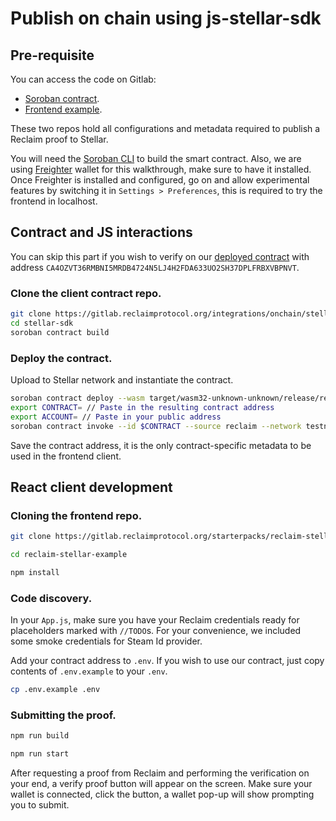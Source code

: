 


# Publish on chain using js-stellar-sdk

## Pre-requisite

You can access the code on Gitlab:

- [Soroban contract](https://gitlab.reclaimprotocol.org/integrations/onchain/stellar-sdk).
- [Frontend example](https://gitlab.reclaimprotocol.org/starterpacks/reclaim-stellar-example).

These two repos hold all configurations and metadata required to publish a Reclaim proof to Stellar.

You will need the [Soroban CLI](https://developers.stellar.org/docs/build/smart-contracts/getting-started/setup) to build the smart contract. Also, we are using [Freighter](https://www.freighter.app/) wallet for this walkthrough, make sure to have it installed. Once Freighter is installed and configured, go on and allow experimental features by switching it in `Settings > Preferences`, this is required to try the frontend in localhost.  

## Contract and JS interactions

You can skip this part if you wish to verify on our [deployed contract](https://stellar.expert/explorer/testnet/contract/CA4OZVT36RMBNI5MRDB4724N5LJ4H2FDA633UO2SH37DPLFRBXVBPNVT) with address `CA4OZVT36RMBNI5MRDB4724N5LJ4H2FDA633UO2SH37DPLFRBXVBPNVT`.
<Steps>
### Clone the client contract repo.

```bash copy
git clone https://gitlab.reclaimprotocol.org/integrations/onchain/stellar-sdk.git
cd stellar-sdk
soroban contract build
```

### Deploy the contract.

Upload to Stellar network and instantiate the contract.

```bash copy
soroban contract deploy --wasm target/wasm32-unknown-unknown/release/reclaim.wasm --source reclaim --network testnet
export CONTRACT= // Paste in the resulting contract address
export ACCOUNT= // Paste in your public address 
soroban contract invoke --id $CONTRACT --source reclaim --network testnet -- instantiate --user $ACCOUNT
```

Save the contract address, it is the only contract-specific metadata to be used in the frontend client.


</Steps>


## React client development
<Steps>

### Cloning the frontend repo.

```bash
git clone https://gitlab.reclaimprotocol.org/starterpacks/reclaim-stellar-example.git

cd reclaim-stellar-example

npm install
```

### Code discovery.
In your `App.js`, make sure you have your Reclaim credentials ready for placeholders marked with ```//TODO```s. For your convenience, we included some smoke credentials for Steam Id provider.

Add your contract address to `.env`. If you wish to use our contract, just copy contents of `.env.example` to your `.env`.

```bash
cp .env.example .env
```

### Submitting the proof.

```bash
npm run build

npm run start
```
After requesting a proof from Reclaim and performing the verification on your end, a verify proof button will appear on the screen.
Make sure your wallet is connected, click the button, a wallet pop-up will show prompting you to submit.



</Steps>

